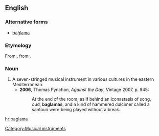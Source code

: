 ==English==
{{wikipedia}}
===Alternative forms===
*[[bağlama]]

===Etymology===
From {{Turk.}} {{term|bağlama}}, from {{term|bağlamak||to tie}}.

===Noun===
{{en-noun}}

# A seven-stringed musical instrument in various cultures in the eastern Mediterranean.
#*'''2006''', Thomas Pynchon, ''Against the Day'', Vintage 2007, p. 945:
#*:At the end of the room, as if behind an iconastasis of song, oud, '''baglamas''', and a kind of hammered dulcimer called a santouri were being played without a break.

[[Category:Musical instruments]]

[[hr:baglama]]